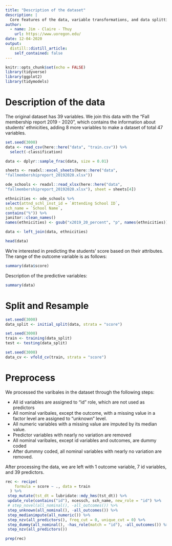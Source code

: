 ```yaml
---
title: "Description of the dataset"
description: |
  Core features of the data, variable transformations, and data splitting process.
author:
  - name: Jim - Claire - Thuy
    url: https://www.uoregon.edu/
date: 12-04-2020
output:
  distill::distill_article:
    self_contained: false
---
```


```r
knitr::opts_chunk$set(echo = FALSE)
library(tidyverse)
library(ggplot2)
library(tidymodels)
```

# Description of the data 

The original dataset has 39 variables. We join this data with the "Fall membership report 2019 - 2020", which contains the information about students' ethnicities, adding 8 more variables to make a dataset of total 47 variables. 

```r
set.seed(3000)
data <- read_csv(here::here("data", "train.csv")) %>% 
  select(-classification)

data <- dplyr::sample_frac(data, size = 0.01)

sheets <- readxl::excel_sheets(here::here("data",
"fallmembershipreport_20192020.xlsx"))

ode_schools <- readxl::read_xlsx(here::here("data",
"fallmembershipreport_20192020.xlsx"), sheet = sheets[4])

ethnicities <- ode_schools %>%
select(attnd_schl_inst_id = `Attending School ID`,
sch_name = `School Name`,
contains("%")) %>%
janitor::clean_names()
names(ethnicities) <- gsub("x2019_20_percent", "p", names(ethnicities))

data <- left_join(data, ethnicities)

head(data)
```
We're interested in predicting the students' score based on their attributes. The range of the outcome variable is as follows:

```r
summary(data$score)
```

Description of the predictive variables:

```r
summary(data)
```

# Split and Resample 

```r
set.seed(3000)
data_split <- initial_split(data, strata = "score")

set.seed(3000)
train <- training(data_split)
test <- testing(data_split)

set.seed(3000)
data_cv <- vfold_cv(train, strata = "score")

```

# Preprocess 

We processed the varibales in the dataset through the following steps: 

- All id variables are assigned to "id" role, which are not used as predictors  
- All nominal varibales, except the outcome, with a missing value in a factor level are assigned to "unknown" level. 
- All numeric variables with a missing value are imputed by its median value.
- Predictor variables with nearly no variation are removed
- All nominal varibales, except id variables and outcomes, are dummy coded
- After dummny coded, all nominal variables with nearly no variation are removed. 

After processing the data, we are left with 1 outcome variable, 7 id variables, and 39 predictors. 
```r
rec <- recipe(
    formula = score ~ ., data = train 
  ) %>%
 step_mutate(tst_dt = lubridate::mdy_hms(tst_dt)) %>%
 update_role(contains("id"), ncessch, sch_name, new_role = "id") %>%
 # step_novel(all_nominal(), -all_outcomes()) %>%
 step_unknown(all_nominal(), -all_outcomes()) %>%
 step_medianimpute(all_numeric()) %>%
 step_nzv(all_predictors(), freq_cut = 0, unique_cut = 0) %>%
 step_dummy(all_nominal(), -has_role(match = "id"), -all_outcomes()) %>%
 step_nzv(all_predictors())

prep(rec)  
```
